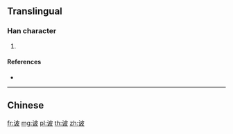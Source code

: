 {{character info/new}}
{{also|詖}}
==Translingual==

===Han character===
{{Han char|rn=149|rad=讠|as=05|sn=7|four=|canj=IVDHE}}

# {{defn|Han|sort=讠05}}

====References====
* {{Han ref|kx=1188.181|hdz=63960.021|uh=8BD0|ud=35792}}

----

==Chinese==
{{zh-see|詖}}

[[fr:诐]]
[[mg:诐]]
[[pl:诐]]
[[th:诐]]
[[zh:诐]]